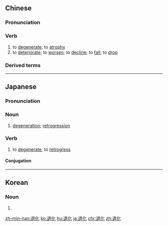 ==Chinese==
{{zh-forms}}

===Pronunciation===
{{zh-pron
|m=tuìhuà
|c=teoi3 faa3
|h=pfs=thui-fa
|mn=qz:thèr-hòa/tw,xm,zz:thè-hòa/qz,twv,xm,zz:thòe-hòa
|cat=v
}}

===Verb===
{{zh-verb}}

# to [[degenerate]]; to [[atrophy]]
# to [[deteriorate]]; to [[worsen]]; to [[decline]]; to [[fall]]; to [[drop]]

===Derived terms===
{{zh-der|土地退化}}

----

==Japanese==
{{ja-kanjitab|たい|か|yomi=o}}

===Pronunciation===
{{ja-pron|たいか|y=o}}

===Noun===
{{ja-noun|たいか}}

# [[degeneration]]; [[retrogression]]

===Verb===
{{ja-verb-suru|たいか}}

#to [[degenerate]], to [[retrogress]]

====Conjugation====
{{ja-suru|たいか}}

----

==Korean==
{{ko-hanjatab}}

===Noun===
{{ko-noun|hj|hangeul=퇴화}}

# {{hanja form of|퇴화|[[degeneration]]; [[retrogression]]}}

[[zh-min-nan:退化]]
[[ko:退化]]
[[hu:退化]]
[[ja:退化]]
[[chr:退化]]
[[zh:退化]]